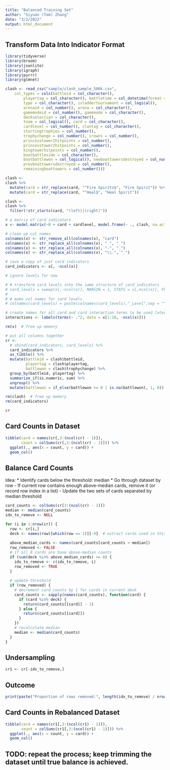 ```yaml
---
title: "Balanced Training Set"
author: "Siyuan (Tom) Zhang"
date: "3/2/2022"
output: html_document
---
```


## Transform Data Into Indicator Format

```r
library(tidyverse)
library(broom)
library(jsonlite)
library(igraph)
library(purrr)
library(glmnet)

clash <- read_csv("sample/clash_sample_500k.csv", 
    col_types = cols(battleid = col_character(), 
        playertag = col_character(), battletime = col_datetime(format = "%Y-%m-%d %H:%M:%S"), 
        type = col_character(), isladdertournament = col_logical(), 
        arenaid = col_number(), arena = col_character(), 
        gamemodeid = col_number(), gamemode = col_character(), 
        deckselection = col_character(), 
        team = col_logical(), card = col_character(), 
        cardlevel = col_number(), clantag = col_character(), 
        startingtrophies = col_number(), 
        trophychange = col_number(), crowns = col_number(), 
        princesstower1hitpoints = col_number(), 
        princesstower2hitpoints = col_number(), 
        kingtowerhitpoints = col_number(), 
        boatbattleside = col_character(), 
        boatbattlewon = col_logical(), newboattowersdestroyed = col_number(), 
        prevboattowersdestroyed = col_number(), 
        remainingboattowers = col_number()))

clash <-
clash %>%
  mutate(card = str_replace(card, "^Fire Spirits$", "Fire Spirit")) %>%
  mutate(card = str_replace(card, "^Heal$", "Heal Spirit"))

clash <-
clash %>%
  filter(!str_starts(card, "(left)|(right)"))

# a matrix of card indicators
x <- model.matrix(~0 + card + cardlevel, model.frame(~ ., clash, na.action=na.pass))

# clean up col names
colnames(x) <- str_remove_all(colnames(x), "card")
colnames(x) <- str_replace_all(colnames(x), " ", "_")
colnames(x) <- str_replace_all(colnames(x), "-", "_")
colnames(x) <- str_replace_all(colnames(x), "\\.", "_")

# save a copy of just card indicators
card_indicators <- x[, -ncol(x)]

# ignore levels for now

# # transform card levels into the same structure of card indicators
# card_levels = sweep(x[,-ncol(x)], MARGIN = 1, STATS = x[,ncol(x)], FUN = "*")
# 
# # make col names for card levels
# colnames(card_levels) = paste(colnames(card_levels),"_Level",sep = "")

# create names for all card and card interaction terms to be used later
interactions <- labels(terms(~ .^2, data = x[1:10, -ncol(x)]))

rm(x)  # free up memory

# put all columns together
cr <-
  # cbind(card_indicators, card_levels) %>%
  card_indicators %>%
  as_tibble() %>%
  mutate(battleid = clash$battleid,
         playertag = clash$playertag,
         battlewon = clash$trophychange) %>%
  group_by(battleid, playertag) %>%
  summarize_if(is.numeric, sum) %>%
  ungroup() %>%
  mutate(battlewon = if_else(battlewon >= 0 | is.na(battlewon), 1, 0))  # convert NA to 1

rm(clash)  # free up memory
rm(card_indicators)

cr
```

## Card Counts in Dataset

```r
tibble(card = names(cr[,3:(ncol(cr) - 1)]),
       count = colSums(cr[,3:(ncol(cr) - 1)])) %>%
  ggplot(., aes(x = count, y = card)) +
  geom_col()
```

## Balance Card Counts

Idea:
* Identify cards below the threshold: median
* Go through dataset by row
  - If current row contains enough above-median cards, remove it (or record row index in a list)
  - Update the two sets of cards separated by median threshold

```r
card_counts <- colSums(cr[3:(ncol(cr) - 1)])
median <- median(card_counts)
idx_to_remove <- NULL

for (i in 1:nrow(cr)) {
  row <- cr[i,]
  deck <- names(row)[which(row == 1)][-9]  # extract cards used in this row
  
  above_median_cards <- names(card_counts[card_counts > median])
  row_removed <- FALSE
  # if all 8 cards are have above-median counts
  if (sum(deck %in% above_median_cards) >= 8) {
    idx_to_remove <- c(idx_to_remove, i)
    row_removed <- TRUE
  }
  
  # update threshold
  if (row_removed) {
    # decrement card_counts by 1 for cards in current deck
    card_counts <- sapply(names(card_counts), function(card) {
      if (card %in% deck) {
        return(card_counts[[card]] - 1)
      } else {
        return(card_counts[[card]])
      }
    })
    # recalculate median
    median <- median(card_counts)
  }
}
```

## Undersampling

```r
cr1 <- cr[-idx_to_remove,]
```

## Outcome

```r
print(paste("Proportion of rows removed:", length(idx_to_remove) / nrow(cr)))
```

## Card Counts in Rebalanced Dataset

```r
tibble(card = names(cr1[,3:(ncol(cr1) - 1)]),
       count = colSums(cr1[,3:(ncol(cr1) - 1)])) %>%
  ggplot(., aes(x = count, y = card)) +
  geom_col()
```







## TODO: repeat the process; keep trimming the dataset until true balance is achieved.
